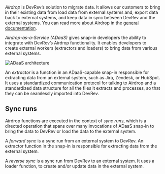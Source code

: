_Airdrop_ is DevRev’s solution to migrate data. It allows our customers to bring in their existing data from
load data from external systems and, export data back to external systems, and keep data in sync between DevRev and the external systems.
You can read more about Airdrop in the [general documentation](https://docs.devrev.ai/import#airdrop-features).

_Airdrop-as-a-Service (ADaaS)_ gives snap-in developers the ability to integrate with DevRev’s Airdrop functionality.
It enables developers to create external workers (extractors and loaders) to bring data from various external systems.

![ADaaS architecture](../../img/adaas/adaas-architecture.svg)

An _extractor_ is a function in an ADaaS-capable snap-in responsible for extracting data from an external system, such as Jira, Zendesk,
or HubSpot. It uses a standardized communication protocol for talking to Airdrop and a standardized
data structure for all the files it extracts and processes, so that they can be seamlessly imported into DevRev.

## Sync runs

Airdrop functions are executed in the context of _sync runs_, which is a directed operation that spans over many invocations
of ADaaS snap-in to bring the data to DevRev or load the data to the external system.

A _forward sync_ is a sync run from an external system to DevRev. An extractor function in the snap-in is responsible for extracting data from the
external system.

A _reverse sync_ is a sync run from DevRev to an external system. It uses a loader function, to create and/or update data
in the external system.


